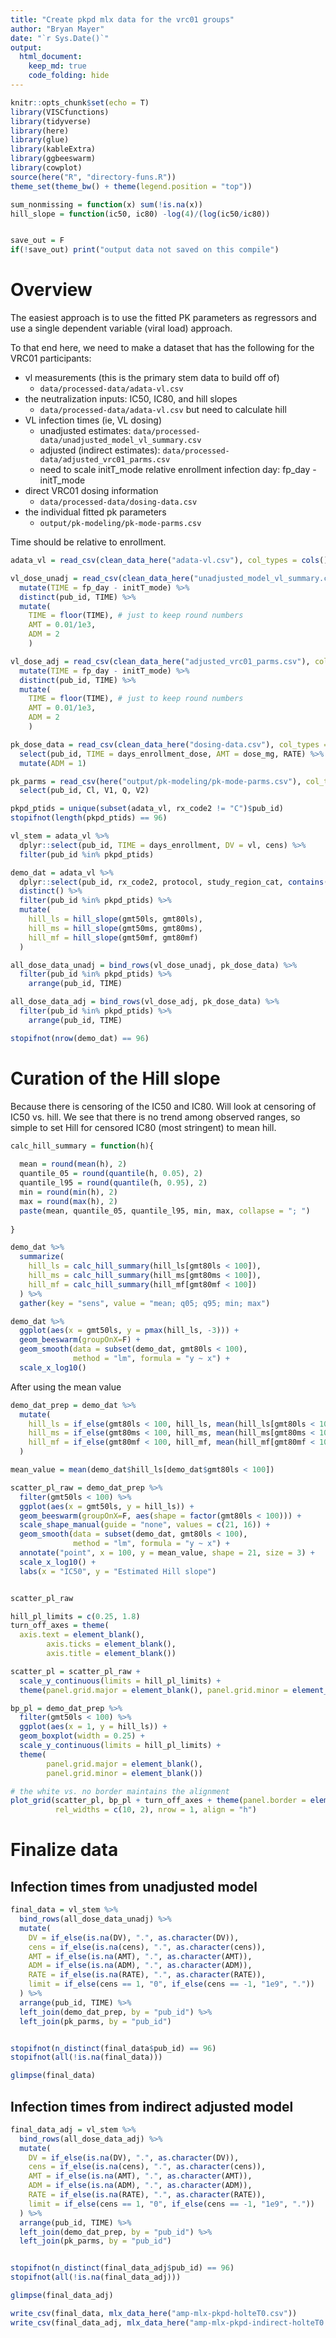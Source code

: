 ```yaml
---
title: "Create pkpd mlx data for the vrc01 groups"
author: "Bryan Mayer"
date: "`r Sys.Date()`"
output: 
  html_document:
    keep_md: true
    code_folding: hide
---
```


```r

knitr::opts_chunk$set(echo = T)
library(VISCfunctions)
library(tidyverse)
library(here)
library(glue)
library(kableExtra)
library(ggbeeswarm)
library(cowplot)
source(here("R", "directory-funs.R"))
theme_set(theme_bw() + theme(legend.position = "top"))

sum_nonmissing = function(x) sum(!is.na(x))
hill_slope = function(ic50, ic80) -log(4)/(log(ic50/ic80))


save_out = F
if(!save_out) print("output data not saved on this compile")

```

# Overview

The easiest approach is to use the fitted PK parameters as regressors and use a single 
dependent variable (viral load) approach.

To that end here, we need to make a dataset that has the following for the VRC01 participants:

 - vl measurements (this is the primary stem data to build off of)
   - `data/processed-data/adata-vl.csv`
 - the neutralization inputs: IC50, IC80, and hill slopes
   - `data/processed-data/adata-vl.csv` but need to calculate hill
 - VL infection times (ie, VL dosing)
   - unadjusted estimates: `data/processed-data/unadjusted_model_vl_summary.csv`
   - adjusted (indirect estimates): `data/processed-data/adjusted_vrc01_parms.csv` 
   - need to scale initT_mode relative enrollment infection day: fp_day - initT_mode
 - direct VRC01 dosing information
   - `data/processed-data/dosing-data.csv`
 - the individual fitted pk parameters
   - `output/pk-modeling/pk-mode-parms.csv`
 
Time should be relative to enrollment.

```r
adata_vl = read_csv(clean_data_here("adata-vl.csv"), col_types = cols())

vl_dose_unadj = read_csv(clean_data_here("unadjusted_model_vl_summary.csv"), col_types = cols()) %>%
  mutate(TIME = fp_day - initT_mode) %>%
  distinct(pub_id, TIME) %>%
  mutate(
    TIME = floor(TIME), # just to keep round numbers
    AMT = 0.01/1e3,
    ADM = 2
    )

vl_dose_adj = read_csv(clean_data_here("adjusted_vrc01_parms.csv"), col_types = cols()) %>%
  mutate(TIME = fp_day - initT_mode) %>%
  distinct(pub_id, TIME) %>%
  mutate(
    TIME = floor(TIME), # just to keep round numbers
    AMT = 0.01/1e3,
    ADM = 2
    )

pk_dose_data = read_csv(clean_data_here("dosing-data.csv"), col_types = cols()) %>%
  select(pub_id, TIME = days_enrollment_dose, AMT = dose_mg, RATE) %>%
  mutate(ADM = 1)

pk_parms = read_csv(here("output/pk-modeling/pk-mode-parms.csv"), col_types = cols()) %>%
  select(pub_id, Cl, V1, Q, V2)

pkpd_ptids = unique(subset(adata_vl, rx_code2 != "C")$pub_id)
stopifnot(length(pkpd_ptids) == 96)

```

```r

vl_stem = adata_vl %>% 
  dplyr::select(pub_id, TIME = days_enrollment, DV = vl, cens) %>% 
  filter(pub_id %in% pkpd_ptids)

demo_dat = adata_vl %>%
  dplyr::select(pub_id, rx_code2, protocol, study_region_cat, contains("gmt")) %>% 
  distinct() %>% 
  filter(pub_id %in% pkpd_ptids) %>%
  mutate(
    hill_ls = hill_slope(gmt50ls, gmt80ls),
    hill_ms = hill_slope(gmt50ms, gmt80ms),
    hill_mf = hill_slope(gmt50mf, gmt80mf)
  )

all_dose_data_unadj = bind_rows(vl_dose_unadj, pk_dose_data) %>%
  filter(pub_id %in% pkpd_ptids) %>%
    arrange(pub_id, TIME)

all_dose_data_adj = bind_rows(vl_dose_adj, pk_dose_data) %>%
  filter(pub_id %in% pkpd_ptids) %>%
    arrange(pub_id, TIME)

stopifnot(nrow(demo_dat) == 96)
```

# Curation of the Hill slope

Because there is censoring of the IC50 and IC80. Will look at censoring of IC50 vs. hill. We see that there is no trend among observed ranges, so simple to set Hill for censored IC80 (most stringent) to mean hill.

```r

calc_hill_summary = function(h){
  
  mean = round(mean(h), 2)
  quantile_05 = round(quantile(h, 0.05), 2)
  quantile_l95 = round(quantile(h, 0.95), 2)
  min = round(min(h), 2)
  max = round(max(h), 2)
  paste(mean, quantile_05, quantile_l95, min, max, collapse = "; ")
  
}

demo_dat %>%
  summarize(
    hill_ls = calc_hill_summary(hill_ls[gmt80ls < 100]),
    hill_ms = calc_hill_summary(hill_ms[gmt80ms < 100]),
    hill_mf = calc_hill_summary(hill_mf[gmt80mf < 100])
  ) %>%
  gather(key = "sens", value = "mean; q05; q95; min; max")

demo_dat %>%
  ggplot(aes(x = gmt50ls, y = pmax(hill_ls, -3))) +
  geom_beeswarm(groupOnX=F) +
  geom_smooth(data = subset(demo_dat, gmt80ls < 100),
              method = "lm", formula = "y ~ x") +
  scale_x_log10()

```

After using the mean value

```r

demo_dat_prep = demo_dat %>%
  mutate(
    hill_ls = if_else(gmt80ls < 100, hill_ls, mean(hill_ls[gmt80ls < 100])),
    hill_ms = if_else(gmt80ms < 100, hill_ms, mean(hill_ms[gmt80ms < 100])),
    hill_mf = if_else(gmt80mf < 100, hill_mf, mean(hill_mf[gmt80mf < 100])),
  )

mean_value = mean(demo_dat$hill_ls[demo_dat$gmt80ls < 100])

scatter_pl_raw = demo_dat_prep %>%
  filter(gmt50ls < 100) %>%
  ggplot(aes(x = gmt50ls, y = hill_ls)) +
  geom_beeswarm(groupOnX=F, aes(shape = factor(gmt80ls < 100))) +
  scale_shape_manual(guide = "none", values = c(21, 16)) +
  geom_smooth(data = subset(demo_dat, gmt80ls < 100),
              method = "lm", formula = "y ~ x") +
  annotate("point", x = 100, y = mean_value, shape = 21, size = 3) +
  scale_x_log10() +
  labs(x = "IC50", y = "Estimated Hill slope")


scatter_pl_raw

```

```r

hill_pl_limits = c(0.25, 1.8)
turn_off_axes = theme(
  axis.text = element_blank(),
        axis.ticks = element_blank(),
        axis.title = element_blank())

scatter_pl = scatter_pl_raw +
  scale_y_continuous(limits = hill_pl_limits) +
  theme(panel.grid.major = element_blank(), panel.grid.minor = element_blank())

bp_pl = demo_dat_prep %>%
  filter(gmt50ls < 100) %>%
  ggplot(aes(x = 1, y = hill_ls)) +
  geom_boxplot(width = 0.25) +
  scale_y_continuous(limits = hill_pl_limits) +
  theme(
        panel.grid.major = element_blank(), 
        panel.grid.minor = element_blank())

# the white vs. no border maintains the alignment
plot_grid(scatter_pl, bp_pl + turn_off_axes + theme(panel.border = element_rect(color = "white")), 
          rel_widths = c(10, 2), nrow = 1, align = "h")


```

# Finalize data

## Infection times from unadjusted model

```r

final_data = vl_stem %>%
  bind_rows(all_dose_data_unadj) %>%
  mutate(
    DV = if_else(is.na(DV), ".", as.character(DV)),
    cens = if_else(is.na(cens), ".", as.character(cens)),
    AMT = if_else(is.na(AMT), ".", as.character(AMT)),
    ADM = if_else(is.na(ADM), ".", as.character(ADM)),
    RATE = if_else(is.na(RATE), ".", as.character(RATE)),
    limit = if_else(cens == 1, "0", if_else(cens == -1, "1e9", "."))
  ) %>%
  arrange(pub_id, TIME) %>%
  left_join(demo_dat_prep, by = "pub_id") %>%
  left_join(pk_parms, by = "pub_id")


stopifnot(n_distinct(final_data$pub_id) == 96)
stopifnot(all(!is.na(final_data)))

```

```r
glimpse(final_data)
```

## Infection times from indirect adjusted model

```r

final_data_adj = vl_stem %>%
  bind_rows(all_dose_data_adj) %>%
  mutate(
    DV = if_else(is.na(DV), ".", as.character(DV)),
    cens = if_else(is.na(cens), ".", as.character(cens)),
    AMT = if_else(is.na(AMT), ".", as.character(AMT)),
    ADM = if_else(is.na(ADM), ".", as.character(ADM)),
    RATE = if_else(is.na(RATE), ".", as.character(RATE)),
    limit = if_else(cens == 1, "0", if_else(cens == -1, "1e9", "."))
  ) %>%
  arrange(pub_id, TIME) %>%
  left_join(demo_dat_prep, by = "pub_id") %>%
  left_join(pk_parms, by = "pub_id")


stopifnot(n_distinct(final_data_adj$pub_id) == 96)
stopifnot(all(!is.na(final_data_adj)))

```




```r
glimpse(final_data_adj)
```


```r

write_csv(final_data, mlx_data_here("amp-mlx-pkpd-holteT0.csv"))
write_csv(final_data_adj, mlx_data_here("amp-mlx-pkpd-indirect-holteT0.csv"))

```
